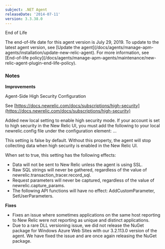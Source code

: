```yaml
---
subject: .NET Agent
releaseDate: '2014-07-11'
version: 3.3.38.0
---
```


End of Life

<Callout variant="important">
  The end-of-life date for this agent version is July 29, 2019. To update to the latest agent version, see [Update the agent](/docs/agents/manage-apm-agents/installation/update-new-relic-agent). For more information, see [End-of-life policy](/docs/agents/manage-apm-agents/maintenance/new-relic-agent-plugin-end-life-policy).
</Callout>

### Notes

**Improvements**

Agent-Side High Security Configuration

See [https://docs.newrelic.com/docs/subscriptions/high-security](https://docs.newrelic.com/docs/subscriptions/high-security)

Added new local setting to enable high security mode. If your account is set to high security in the New Relic UI, you must add the following to your local newrelic.config file under the configuration element: ...

This setting is false by default. Without this property, the agent will stop collecting data when high security is enabled in the New Relic UI.

When set to true, this setting has the following effects:

* Data will not be sent to New Relic unless the agent is using SSL.
* Raw SQL strings will never be gathered, regardless of the value of newrelic.transaction_tracer.record_sql.
* Request parameters will never be captured, regardless of the value of newrelic.capture_params.
* The following API functions will have no effect: AddCustomParameter, SetUserParameters.

**Fixes**

* Fixes an issue where sometimes applications on the same host reporting to New Relic were not reporting as unique and distinct applications.
* Due to a rare DLL versioning issue, we did not release the NuGet package for Windows Azure Web Sites with our 3.2.113.0 version of the agent. We have fixed the issue and are once again releasing the NuGet package.
